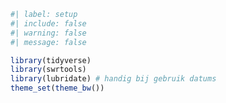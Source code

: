 
```r
#| label: setup
#| include: false
#| warning: false
#| message: false

library(tidyverse)
library(swrtools)
library(lubridate) # handig bij gebruik datums
theme_set(theme_bw())
```
